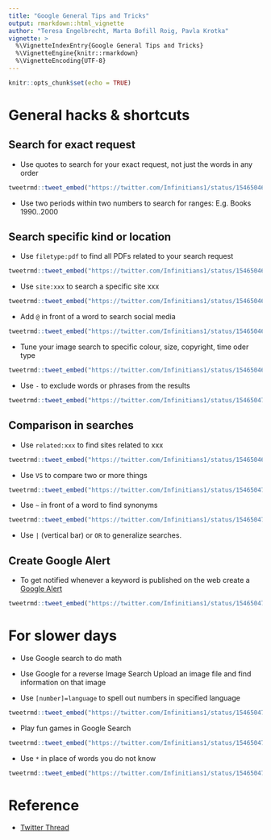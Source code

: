 ```yaml
---
title: "Google General Tips and Tricks"
output: rmarkdown::html_vignette
author: "Teresa Engelbrecht, Marta Bofill Roig, Pavla Krotka"
vignette: >
  %\VignetteIndexEntry{Google General Tips and Tricks}
  %\VignetteEngine{knitr::rmarkdown}
  %\VignetteEncoding{UTF-8}
---
```



```r
knitr::opts_chunk$set(echo = TRUE)
```


# General hacks & shortcuts

## Search for exact request 

- Use quotes to search for your exact request, not just the words in any order

```r
tweetrmd::tweet_embed("https://twitter.com/Infinitians1/status/1546504659057012736", hide_thread = TRUE)
```

- Use two periods within two numbers to search for ranges:
  E.g. Books 1990..2000

## Search specific kind or location

- Use `filetype:pdf` to find all PDFs related to your search request

```r
tweetrmd::tweet_embed("https://twitter.com/Infinitians1/status/1546504679789453312", hide_thread = TRUE)
```

- Use `site:xxx` to search a specific site xxx

```r
tweetrmd::tweet_embed("https://twitter.com/Infinitians1/status/1546504665956700162", hide_thread = TRUE)
```

- Add `@` in front of a word to search social media

```r
tweetrmd::tweet_embed("https://twitter.com/Infinitians1/status/1546504686487752705", hide_thread = TRUE)
```

- Tune your image search to specific colour, size, copyright, time oder type

```r
tweetrmd::tweet_embed("https://twitter.com/Infinitians1/status/1546504696164036608", hide_thread = TRUE)
```

- Use `-` to exclude words or phrases from the results

```r
tweetrmd::tweet_embed("https://twitter.com/Infinitians1/status/1546504724878225410", hide_thread = TRUE)
```


## Comparison in searches

- Use `related:xxx` to find sites related to xxx

```r
tweetrmd::tweet_embed("https://twitter.com/Infinitians1/status/1546504672751472641", hide_thread = T)
```

- Use `VS` to compare two or more things

```r
tweetrmd::tweet_embed("https://twitter.com/Infinitians1/status/1546504702887464960", hide_thread = T)
```

- Use `~` in front of a word to find synonyms

```r
tweetrmd::tweet_embed("https://twitter.com/Infinitians1/status/1546504729999552513", hide_thread = T)
```

- Use `|` (vertical bar) or `OR` to generalize searches. 

## Create Google Alert

- To get notified whenever a keyword is published on the web create a [Google Alert](https://www.google.com/alerts)

```r
tweetrmd::tweet_embed("https://twitter.com/Infinitians1/status/1546504722055516160", hide_thread = T)
```



# For slower days

- Use Google search to do math

- Use Google for a reverse Image Search
  Upload an image file and find information on that image

- Use `[number]=language` to spell out numbers in specified language

```r
tweetrmd::tweet_embed("https://twitter.com/Infinitians1/status/1546504709401300997", hide_thread = T)
```

- Play fun games in Google Search

```r
tweetrmd::tweet_embed("https://twitter.com/Infinitians1/status/1546504715776565248", hide_thread = T)
```

- Use `*` in place of words you do not know

```r
tweetrmd::tweet_embed("https://twitter.com/Infinitians1/status/1546504737851248641", hide_thread = T)
```


# Reference

- [Twitter Thread](https://twitter.com/Infinitians1/status/1546504649624064000?t=hWHi699aZMOb9U7NGNDoOQ&s=08)